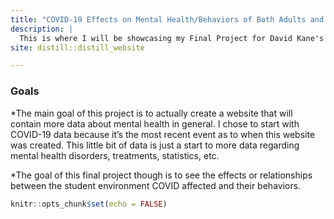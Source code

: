 ```yaml
---
title: "COVID-19 Effects on Mental Health/Behaviors of Both Adults and Students"
description: |
  This is where I will be showcasing my Final Project for David Kane's Free Data Science Bootcamp. For my final project, I wanted to do something that was relatable to me and was something that I experienced throughout the Pandemic because this world event is something that I'll probably only experience once in my lifetime. 
site: distill::distill_website

---
```

### Goals

*The main goal of this project is to actually create a website that will contain more data about mental health in general. I chose to start with COVID-19 data because it's the most recent event as to when this website was created. This little bit of data is just a start to more data regarding mental health disorders, treatments, statistics, etc. 

*The goal of this final project though is to see the effects or relationships between the student environment COVID affected and their behaviors.
```r
knitr::opts_chunk$set(echo = FALSE)

```

